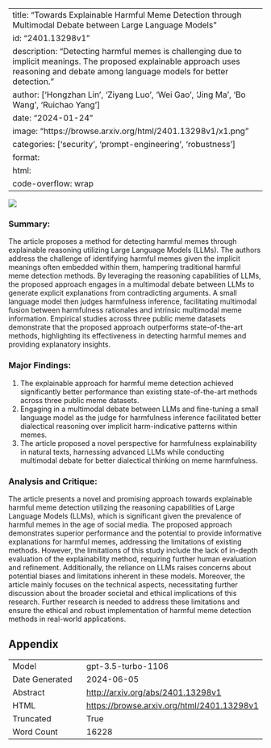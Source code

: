 
---
title: "Towards Explainable Harmful Meme Detection through Multimodal Debate between Large Language Models"
id: "2401.13298v1"
description: "Detecting harmful memes is challenging due to implicit meanings. The proposed explainable approach uses reasoning and debate among language models for better detection."
author: ['Hongzhan Lin', 'Ziyang Luo', 'Wei Gao', 'Jing Ma', 'Bo Wang', 'Ruichao Yang']
date: "2024-01-24"
image: "https://browse.arxiv.org/html/2401.13298v1/x1.png"
categories: ['security', 'prompt-engineering', 'robustness']
format:
  html:
    code-overflow: wrap
---

![](https://browse.arxiv.org/html/2401.13298v1/x1.png)

### **Summary:**

The article proposes a method for detecting harmful memes through explainable reasoning utilizing Large Language Models (LLMs). The authors address the challenge of identifying harmful memes given the implicit meanings often embedded within them, hampering traditional harmful meme detection methods. By leveraging the reasoning capabilities of LLMs, the proposed approach engages in a multimodal debate between LLMs to generate explicit explanations from contradicting arguments. A small language model then judges harmfulness inference, facilitating multimodal fusion between harmfulness rationales and intrinsic multimodal meme information. Empirical studies across three public meme datasets demonstrate that the proposed approach outperforms state-of-the-art methods, highlighting its effectiveness in detecting harmful memes and providing explanatory insights.

### **Major Findings:**
1. The explainable approach for harmful meme detection achieved significantly better performance than existing state-of-the-art methods across three public meme datasets.
2. Engaging in a multimodal debate between LLMs and fine-tuning a small language model as the judge for harmfulness inference facilitated better dialectical reasoning over implicit harm-indicative patterns within memes.
3. The article proposed a novel perspective for harmfulness explainability in natural texts, harnessing advanced LLMs while conducting multimodal debate for better dialectical thinking on meme harmfulness.

### **Analysis and Critique:**
The article presents a novel and promising approach towards explainable harmful meme detection utilizing the reasoning capabilities of Large Language Models (LLMs), which is significant given the prevalence of harmful memes in the age of social media. The proposed approach demonstrates superior performance and the potential to provide informative explanations for harmful memes, addressing the limitations of existing methods. However, the limitations of this study include the lack of in-depth evaluation of the explainability method, requiring further human evaluation and refinement. Additionally, the reliance on LLMs raises concerns about potential biases and limitations inherent in these models. Moreover, the article mainly focuses on the technical aspects, necessitating further discussion about the broader societal and ethical implications of this research. Further research is needed to address these limitations and ensure the ethical and robust implementation of harmful meme detection methods in real-world applications.

## Appendix

|          |          |
|----------|----------|
| Model     | gpt-3.5-turbo-1106       |
| Date Generated     | 2024-06-05       |
| Abstract | [http://arxiv.org/abs/2401.13298v1](http://arxiv.org/abs/2401.13298v1)        |
| HTML     | [https://browse.arxiv.org/html/2401.13298v1](https://browse.arxiv.org/html/2401.13298v1)       |
| Truncated       | True       |
| Word Count       | 16228       |